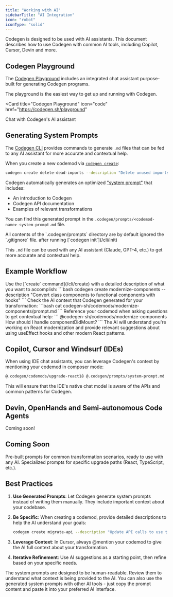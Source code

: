 ```yaml
---
title: "Working with AI"
sidebarTitle: "AI Integration"
icon: "robot"
iconType: "solid"
---
```


Codegen is designed to be used with AI assistants. This document describes how to use Codegen with common AI tools, including Copilot, Cursor, Devin and more.

## Codegen Playground

The [Codegen Playground](https://codegen.sh/playground) includes an integrated chat assistant purpose-built for generating Codegen programs.

<Tip>The playground is the easiest way to get up and running with Codegen.</Tip>

<Card
  title="Codegen Playground"
  icon="code"
  href="https://codegen.sh/playground"
>
  Chat with Codegen's AI assistant
</Card>

## Generating System Prompts

The [Codegen CLI](/cli/about) provides commands to generate `.md` files that can be fed to any AI assistant for more accurate and contextual help.

When you create a new codemod via [`codegen create`](/cli/create):

```bash
codegen create delete-dead-imports --description "Delete unused imports"
```

Codegen automatically generates an optimized ["system prompt"](https://news.ycombinator.com/item?id=37880023) that includes:

- An introduction to Codegen
- Codegen API documentation
- Examples of relevant transformations

You can find this generated prompt in the `.codegen/prompts/<codemod-name>-system-prompt.md` file.

<Note>
  All contents of the `.codegen/prompts` directory are by default ignored the
  `.gitignore` file. after running [`codegen init`](/cli/init)
</Note>

This `.md` file can be used with any AI assistant (Claude, GPT-4, etc.) to get more accurate and contextual help.

## Example Workflow

<Steps>
  <Step title="Create a codemod with description">
    Use the [`create` command](/cli/create) with a detailed description of what you want to accomplish:
    ```bash
    codegen create modernize-components --description "Convert class components to functional components with hooks"
    ```
  </Step>
  <Step title="Review the generated system prompt">
    Check the AI context that Codegen generated for your transformation: ```bash
    cat codegen-sh/codemods/modernize-components/prompt.md ```
  </Step>

<Step title="Iterate in Copilot, Cursor or Windsurf">
  Reference your codemod when asking questions to get contextual help: ```
  @codegen-sh/codemods/modernize-components How should I handle
  componentDidMount? ```
</Step>

  <Step title="Get contextual help">
    The AI will understand you're working on React modernization and provide relevant suggestions about using useEffect hooks and other modern React patterns.
  </Step>
</Steps>

## Copilot, Cursor and Windsurf (IDEs)

When using IDE chat assistants, you can leverage Codegen's context by mentioning your codemod in composer mode:

```bash
@.codegen/codemods/upgrade-react18 @.codegen/prompts/system-prompt.md
```

This will ensure that the IDE's native chat model is aware of the APIs and common patterns for Codegen.

## Devin, OpenHands and Semi-autonomous Code Agents

<Warning>Coming soon!</Warning>

## Coming Soon

<CardGroup cols={2}>
  <Card title="Default System Prompts" icon="download">
    Pre-built prompts for common transformation scenarios, ready to use with any
    AI.
  </Card>
  <Card title="Upgrade Paths" icon="arrow-up-right-dots">
    Specialized prompts for specific upgrade paths (React, TypeScript, etc.).
  </Card>
</CardGroup>

## Best Practices

1. **Use Generated Prompts**: Let Codegen generate system prompts instead of writing them manually. They include important context about your codebase.

2. **Be Specific**: When creating a codemod, provide detailed descriptions to help the AI understand your goals:

   ```bash
   codegen create migrate-api --description "Update API calls to use the new v2 endpoints, handling pagination and error responses"
   ```

3. **Leverage Context**: In Cursor, always @mention your codemod to give the AI full context about your transformation.

4. **Iterative Refinement**: Use AI suggestions as a starting point, then refine based on your specific needs.

<Note>
  The system prompts are designed to be human-readable. Review them to
  understand what context is being provided to the AI.
</Note>

<Tip>
  You can also use the generated system prompts with other AI tools - just copy
  the prompt content and paste it into your preferred AI interface.
</Tip>
